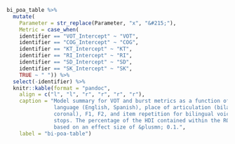 
```r
bi_poa_table %>%  
  mutate(
    Parameter = str_replace(Parameter, "x", "&#215;"), 
    Metric = case_when(
    identifier == "VOT_Intercept" ~ "VOT", 
    identifier == "COG_Intercept" ~ "COG", 
    identifier == "KT_Intercept" ~ "KT", 
    identifier == "RI_Intercept" ~ "RI", 
    identifier == "SD_Intercept" ~ "SD", 
    identifier == "SK_Intercept" ~ "SK", 
    TRUE ~ " ")) %>% 
  select(-identifier) %>% 
  knitr::kable(format = "pandoc", 
    align = c("l", "l", "r", "r", "r", "r"), 
    caption = "Model summary for VOT and burst metrics as a function of 
               language (English, Spanish), place of articulation (bilabial, 
               coronal), F1, F2, and item repetition for bilingual voiceless 
               stops. The percentage of the HDI contained within the ROPE is 
               based on an effect size of &plusmn; 0.1.", 
    label = "bi-poa-table")
```

